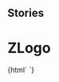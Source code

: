 
## Stories

<Meta title="Logo/ZLogo" component="z-logo" />

# ZLogo

<Preview>
  <Story name="z-logo">
    {html` <z-logo
      imagealt="${text("imagealt", "logo")}"
      height="${number("height", 50)}"
      width="${number("width", 200)}"
      link="${text("link", "")}"
      targetblank=${boolean("targetblank", false)}
    ></z-logo>`}
  </Story>
</Preview>

<Props of="z-logo" />
